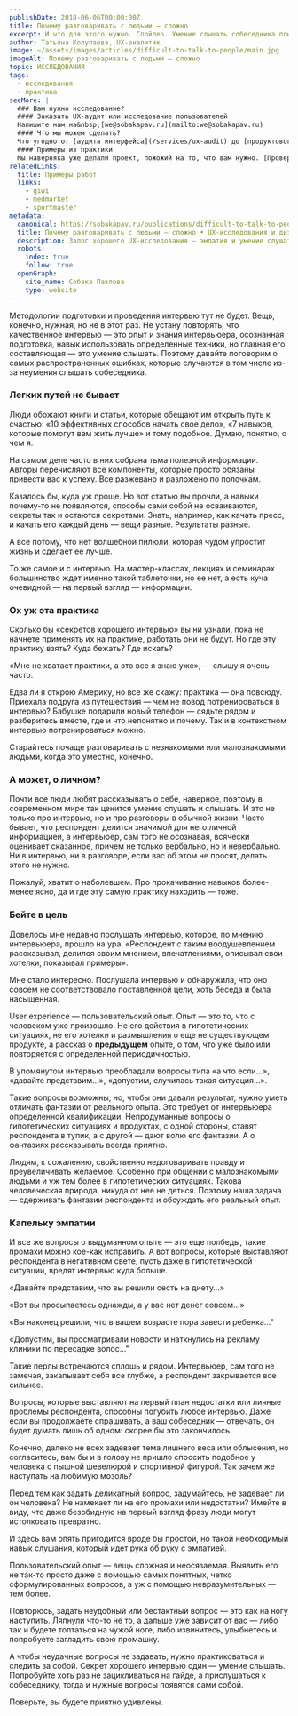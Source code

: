 ```yaml
---
publishDate: 2018-06-06T00:00:00Z
title: Почему разговаривать с людьми — сложно
excerpt: И что для этого нужно. Спойлер. Умение слышать собеседника плюс немного эмпатии.
author: Татьяна Колупаева, UX-аналитик
image: ~/assets/images/articles/difficult-to-talk-to-people/main.jpg
imageAlt: Почему разговаривать с людьми — сложно
topic: ИССЛЕДОВАНИЯ
tags:
  - исследования
  - практика
seeMore: |
  ### Вам нужно исследование?
  #### Заказать UX-аудит или исследование пользователей
  Напишите нам на&nbsp;[we@sobakapav.ru](mailto:we@sobakapav.ru)
  #### Что мы можем сделать?
  Что угодно от [аудита интерфейса](/services/ux-audit) до [продуктового исследования](/services/research). 
  #### Примеры из практики
  Мы наверняка уже делали проект, пожожий на то, что вам нужно. [Проверьте](https://sobakapav.ru/portfolio).
relatedLinks:
  title: Примеры работ
  links:
    - qiwi
    - medmarket
    - sportmaster
metadata:
  canonical: https://sobakapav.ru/publications/difficult-to-talk-to-people
  title: Почему разговаривать с людьми — сложно • UX-исследования и дизайн интерфейсов
  description: Залог хорошего UX-исследования — эмпатия и умение слушать собеседника. А еще они (спойлер!) необходимы и для хорошего дизайна интерфейсов вообще.
  robots:
    index: true
    follow: true
  openGraph:
    site_name: Собака Павлова
    type: website
---
```



Методологии подготовки и проведения интервью тут не будет. Вещь, конечно, нужная, но не в этот раз. Не устану повторять, что качественное интервью — это опыт и знания интервьюера, осознанная подготовка, навык использовать определенные техники, но главная его составляющая — это умение слышать. Поэтому давайте поговорим о самых распространенных ошибках, которые случаются в том числе из-за неумения слышать собеседника.

### Легких путей не бывает

Люди обожают книги и статьи, которые обещают им открыть путь к счастью: «10 эффективных способов начать свое дело», «7 навыков, которые помогут вам жить лучше» и тому подобное. Думаю, понятно, о чем я.

На самом деле часто в них собрана тьма полезной информации. Авторы перечисляют все компоненты, которые просто обязаны привести вас к успеху. Все разжевано и разложено по полочкам.

Казалось бы, куда уж проще. Но вот статью вы прочли, а навыки почему-то не появляются, способы сами собой не осваиваются, секреты так и остаются секретами. Знать, например, как качать пресс, и качать его каждый день — вещи разные. Результаты разные.

А все потому, что нет волшебной пилюли, которая чудом упростит жизнь и сделает ее лучше.

То же самое и с интервью. На мастер-классах, лекциях и семинарах большинство ждет именно такой таблеточки, но ее нет, а есть куча очевидной — на первый взгляд — информации.

### Ох уж эта практика

Сколько бы «секретов хорошего интервью» вы ни узнали, пока не начнете применять их на практике, работать они не будут. Но где эту практику взять? Куда бежать? Где искать?

«Мне не хватает практики, а это все я знаю уже», — слышу я очень часто.

Едва ли я открою Америку, но все же скажу: практика — она повсюду. Приехала подруга из путешествия — чем не повод потренироваться в интервью? Бабушке подарили новый телефон — сядьте рядом и разберитесь вместе, где и что непонятно и почему. Так и в контекстном интервью потренироваться можно.

Старайтесь почаще разговаривать с незнакомыми или малознакомыми людьми, когда это уместно, конечно.

### А может, о личном?

Почти все люди любят рассказывать о себе, наверное, поэтому в современном мире так ценится умение слушать и слышать. И это не только про интервью, но и про разговоры в обычной жизни. Часто бывает, что респондент делится значимой для него личной информацией, а интервьюер, сам того не осознавая, всячески оценивает сказанное, причем не только вербально, но и невербально. Ни в интервью, ни в разговоре, если вас об этом не просят, делать этого не нужно.

Пожалуй, хватит о наболевшем. Про прокачивание навыков более-менее ясно, да и где эту самую практику находить — тоже.

### Бейте в цель

Довелось мне недавно послушать интервью, которое, по мнению интервьюера, прошло на ура. «Респондент с таким воодушевлением рассказывал, делился своим мнением, впечатлениями, описывал свои хотелки, показывал примеры».

Мне стало интересно. Послушала интервью и обнаружила, что оно совсем не соответствовало поставленной цели, хоть беседа и была насыщенная.

User experience — пользовательский опыт. Опыт — это то, что с человеком уже произошло. Не его действия в гипотетических ситуациях, не его хотелки и размышления о еще не существующем продукте, а рассказ о **предыдущем** опыте, о том, что уже было или повторяется с определенной периодичностью.

В упомянутом интервью преобладали вопросы типа «а что если…», «давайте представим…», «допустим, случилась такая ситуация…».

Такие вопросы возможны, но, чтобы они давали результат, нужно уметь отличать фантазии от реального опыта. Это требует от интервьюера определенной квалификации. Непродуманные вопросы о гипотетических ситуациях и продуктах, с одной стороны, ставят респондента в тупик, а с другой — дают волю его фантазии. А о фантазиях рассказывать всегда приятно.

Людям, к сожалению, свойственно недоговаривать правду и преувеличивать желаемое. Особенно при общении с малознакомыми людьми и уж тем более в гипотетических ситуациях. Такова человеческая природа, никуда от нее не деться. Поэтому наша задача — сдерживать фантазии респондента и обсуждать его реальный опыт.

### Капельку эмпатии

И все же вопросы о выдуманном опыте — это еще полбеды, такие промахи можно кое-как исправить. А вот вопросы, которые выставляют респондента в негативном свете, пусть даже в гипотетической ситуации, вредят интервью куда больше.

«Давайте представим, что вы решили сесть на диету…»

«Вот вы просыпаетесь однажды, а у вас нет денег совсем…»

«Вы наконец решили, что в вашем возрасте пора завести ребенка…"

«Допустим, вы просматривали новости и наткнулись на рекламу клиники по пересадке волос…"

Такие перлы встречаются сплошь и рядом. Интервьюер, сам того не замечая, закапывает себя все глубже, а респондент закрывается все сильнее.

Вопросы, которые выставляют на первый план недостатки или личные проблемы респондента, способны погубить любое интервью. Даже если вы продолжаете спрашивать, а ваш собеседник — отвечать, он будет думать лишь об одном: скорее бы это закончилось.

Конечно, далеко не всех задевает тема лишнего веса или облысения, но согласитесь, вам бы и в голову не пришло спросить подобное у человека с пышной шевелюрой и спортивной фигурой. Так зачем же наступать на любимую мозоль?

Перед тем как задать деликатный вопрос, задумайтесь, не задевает ли он человека? Не намекает ли на его промахи или недостатки? Имейте в виду, что даже безобидную на первый взгляд фразу люди могут истолковать превратно.

И здесь вам опять пригодится вроде бы простой, но такой необходимый навык слушания, который идет рука об руку с эмпатией.

Пользовательский опыт — вещь сложная и неосязаемая. Выявить его не так-то просто даже с помощью самых понятных, четко сформулированных вопросов, а уж с помощью невразумительных — тем более.

Повторюсь, задать неудобный или бестактный вопрос — это как на ногу наступить. Ляпнули что-то не то, а дальше уже зависит от вас — либо так и будете топтаться на чужой ноге, либо извинитесь, улыбнетесь и попробуете загладить свою промашку.

А чтобы неудачные вопросы не задавать, нужно практиковаться и следить за собой. Секрет хорошего интервью один — умение слышать. Попробуйте хоть раз не зацикливаться на гайде, а прислушаться к собеседнику, тогда и нужные вопросы появятся сами собой.

Поверьте, вы будете приятно удивлены.

